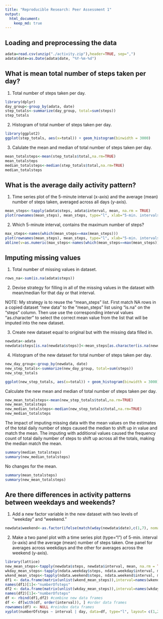```yaml
---
title: "Reproducible Research: Peer Assessment 1"
output: 
  html_document:
    keep_md: true
---
```



## Loading and preprocessing the data

```r
adata=read.csv(unzip("./activity.zip"),header=TRUE, sep=",")
adata$date=as.Date(adata$date, "%Y-%m-%d")
```

## What is mean total number of steps taken per day?

1. Total number of steps taken per day.

```r
library(dplyr)
day_group<-group_by(adata, date)
step_totals<-summarize(day_group, total=sum(steps))
step_totals
```

2. Histogram of total number of steps taken per day.
```r
library(ggplot2)
ggplot(step_totals, aes(x=total)) + geom_histogram(binwidth = 3000)
```

3. Calulate the mean and median of total number of steps taken per day.
```r
mean_totalsteps<-mean(step_totals$total,na.rm=TRUE)
mean_totalsteps
median_totalsteps<-median(step_totals$total,na.rm=TRUE)
median_totalsteps
```

## What is the average daily activity pattern?

1. Time series plot of the 5-minute interval (x-axis) and the average (mean) number of steps taken, averaged across all days (y-axis).

```r
mean_steps<-tapply(adata$steps, adata$interval, mean, na.rm = TRUE)
plot(rownames(mean_steps), mean_steps, type="l", xlab="5-min. intervals")
```

2. Which 5-minute interval, contains the maximum number of steps?
```r
max_steps<-names(which(mean_steps==max(mean_steps)))
plot(rownames(mean_steps), mean_steps, type="l", xlab="5-min. intervals")
abline(v=as.numeric(max_steps<-names(which(mean_steps==max(mean_steps)))), col="red")
```

## Imputing missing values

1. Total number of missing values in dataset.
```r
rows_na<-sum(is.na(adata$steps))
```
2. Devise strategy for filling in all of the missing values in the dataset with mean/median for that day or that interval.

NOTE: My strategy is to reuse the "mean_steps" list. First match NA rows in a copied dataset "new data" to  the "mean_steps" list using "is.na" on the "steps" column. Then use use the corresponding interval values "as.character" to select the correct mean value from the list that will be imputed into the new dataset.

3. Create new dataset equal to original but with the missing data filled in.
```r
newdata<-adata
newdata$steps[is.na(newdata$steps)]<-mean_steps[as.character(is.na(newdata$steps),3)]       
```

4. Histogram of the new dataset for total number of steps taken per day.

```r
new_day_group<-group_by(newdata, date)
new_step_totals<-summarize(new_day_group, total=sum(steps))
new_step_totals
```
```r
ggplot(new_step_totals, aes(x=total)) + geom_histogram(binwidth = 3000)
```

Calculate the new mean and median of total number of steps taken per day.
```r
new_mean_totalsteps<-mean(new_step_totals$total,na.rm=TRUE)
new_mean_totalsteps
new_median_totalsteps<-median(new_step_totals$total,na.rm=TRUE)
new_median_totalsteps
```
The impact of imputing missing data with the mean values on the estimates of the total daily number of steps caused the median to shift up in value and match the mean. The imputing with additional values caused the frequency count of total daily number of steps to shift up across all the totals, making the median match the mean.
```r
summary(median_totalsteps)
summary(new_median_totalsteps)
```

No changes for the mean.
```r
summary(mean_totalsteps)
summary(new_mean_totalsteps)
```

## Are there differences in activity patterns between weekdays and weekends?

1. Add a new factor variable in the new dataset with two levels of "weekday" and "weekend."

```r
newdata$weekend<-as.factor(ifelse(match(wday(newdata$date),c(1,7), nomatch=0), "weekend", "weekday"))
```

2. Make a two panel plot with a time series plot (type="l") of 5-min. interval (x-axis) and the average (mean) number of steps taken. One panel for averages across weekdays and the other for averages across the weekend (y-axis).

```r
library(lattice)
new_mean_steps<-tapply(newdata$steps, newdata$interval, mean, na.rm = TRUE)
wkday_mean_steps<-tapply(ndata.weekday$steps, ndata.weekday$interval, mean, na.rm = TRUE)
wkend_mean_steps<-tapply(ndata.weekend$steps, ndata.weekend$interval, mean, na.rm = TRUE)
df1 <- data.frame(matrix(unlist(wkend_mean_steps)),interval=names(wkend_mean_steps),day="weekend")
names(df1)[1]<-"numberOfsteps"
df2 <- data.frame(matrix(unlist(wkday_mean_steps)),interval=names(wkday_mean_steps),day="weekday")
names(df2)[1]<-"numberOfsteps"
df <- rbind(df1,df2) #combine new data frames
df <- df[with(df, order(interval)), ] #order data frames
rownames(df) <- NULL #reindex data frames
xyplot(numberOfsteps ~ interval | day, data=df, type="l", layout= c(1,2))

```

